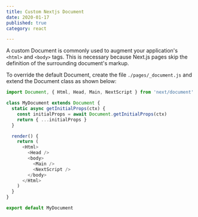 ```yaml
---
title: Custom Nextjs Document
date: 2020-01-17
published: true
category: react

---
```


A custom Document is commonly used to augment your application's `<html>` and `<body>` tags. This is necessary because Next.js pages skip the definition of the surrounding document's markup.

To override the default Document, create the file `./pages/_document.js` and extend the Document class as shown below:

```js
import Document, { Html, Head, Main, NextScript } from 'next/document'

class MyDocument extends Document {
  static async getInitialProps(ctx) {
    const initialProps = await Document.getInitialProps(ctx)
    return { ...initialProps }
  }

  render() {
    return (
      <Html>
        <Head />
        <body>
          <Main />
          <NextScript />
        </body>
      </Html>
    )
  }
}

export default MyDocument

```